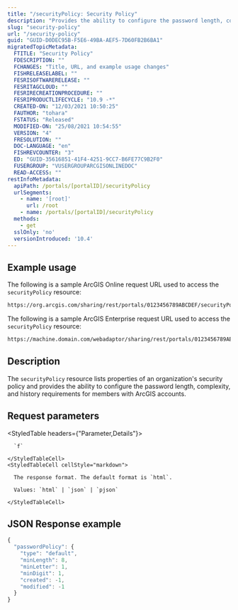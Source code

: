 ```yaml
---
title: "/securityPolicy: Security Policy"
description: "Provides the ability to configure the password length, complexity, and history requirements for members with ArcGIS accounts."
slug: "security-policy"
url: "/security-policy"
guid: "GUID-D0DEC95B-F5E6-49BA-AEF5-7D60FB2B6BA1"
migratedTopicMetadata:
  FTITLE: "Security Policy"
  FDESCRIPTION: ""
  FCHANGES: "Title, URL, and example usage changes"
  FISHRELEASELABEL: ""
  FESRISOFTWARERELEASE: ""
  FESRITAGCLOUD: ""
  FESRIRECREATIONPROCEDURE: ""
  FESRIPRODUCTLIFECYCLE: "10.9 -*"
  CREATED-ON: "12/03/2021 10:50:25"
  FAUTHOR: "tohara"
  FSTATUS: "Released"
  MODIFIED-ON: "25/08/2021 10:54:55"
  VERSION: "4"
  FRESOLUTION: ""
  DOC-LANGUAGE: "en"
  FISHREVCOUNTER: "3"
  ED: "GUID-35616851-41F4-4251-9CC7-B6FE77C9B2F0"
  FUSERGROUP: "VUSERGROUPARCGISONLINEDOC"
  READ-ACCESS: ""
restInfoMetadata:
  apiPath: /portals/[portalID]/securityPolicy
  urlSegments:
    - name: '[root]'
      url: /root
    - name: /portals/[portalID]/securityPolicy
  methods:
    - get
  sslOnly: 'no'
  versionIntroduced: '10.4'
---
```


## Example usage

The following is a sample ArcGIS Online request URL used to access the `securityPolicy` resource:

```markdown
https://org.arcgis.com/sharing/rest/portals/0123456789ABCDEF/securityPolicy?f=pjson
```

The following is a sample ArcGIS Enterprise request URL used to access the `securityPolicy` resource:

```markdown
https://machine.domain.com/webadaptor/sharing/rest/portals/0123456789ABCDEF/securityPolicy?f=pjson
```

## Description

The `securityPolicy` resource lists properties of an organization's security policy and provides the ability to configure the password length, complexity, and history requirements for members with ArcGIS accounts.


## Request parameters

<StyledTable headers={"Parameter,Details"}>
  <StyledTableRow>
    <StyledTableCell cellStyle="markdown">

      `f` 

    </StyledTableCell>
    <StyledTableCell cellStyle="markdown">

      The response format. The default format is `html`.

      Values: `html` | `json` | `pjson`

    </StyledTableCell>
  </StyledTableRow>
</StyledTable>


## JSON Response example

```javascript
{
  "passwordPolicy": {
    "type": "default",
    "minLength": 8,
    "minLetter": 1,
    "minDigit": 1,
    "created": -1,
    "modified": -1
  }
}
```